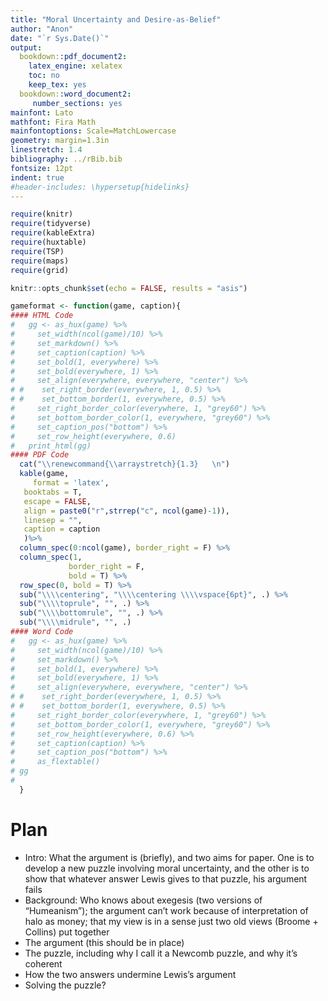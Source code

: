 ```yaml
---
title: "Moral Uncertainty and Desire-as-Belief"
author: "Anon"
date: "`r Sys.Date()`"
output:
  bookdown::pdf_document2:
    latex_engine: xelatex
    toc: no
    keep_tex: yes
  bookdown::word_document2:
     number_sections: yes
mainfont: Lato
mathfont: Fira Math
mainfontoptions: Scale=MatchLowercase
geometry: margin=1.3in
linestretch: 1.4
bibliography: ../rBib.bib
fontsize: 12pt
indent: true
#header-includes: \hypersetup{hidelinks}
---
```


```r
require(knitr)
require(tidyverse)
require(kableExtra)
require(huxtable)
require(TSP)
require(maps)
require(grid)

knitr::opts_chunk$set(echo = FALSE, results = "asis")

gameformat <- function(game, caption){
#### HTML Code
#   gg <- as_hux(game) %>%
#     set_width(ncol(game)/10) %>%
# 	  set_markdown() %>% 
#     set_caption(caption) %>%
#     set_bold(1, everywhere) %>%
#     set_bold(everywhere, 1) %>%
#     set_align(everywhere, everywhere, "center") %>%
# #    set_right_border(everywhere, 1, 0.5) %>%
# #    set_bottom_border(1, everywhere, 0.5) %>%
#     set_right_border_color(everywhere, 1, "grey60") %>%
#     set_bottom_border_color(1, everywhere, "grey60") %>%
#     set_caption_pos("bottom") %>%
#     set_row_height(everywhere, 0.6)
#   print_html(gg)
#### PDF Code
  cat("\\renewcommand{\\arraystretch}{1.3}   \n")
  kable(game,
     format = 'latex',
   booktabs = T,
   escape = FALSE,
   align = paste0("r",strrep("c", ncol(game)-1)),
   linesep = "",
   caption = caption
   )%>%
  column_spec(0:ncol(game), border_right = F) %>%
  column_spec(1,
             border_right = F,
             bold = T) %>%
  row_spec(0, bold = T) %>%
  sub("\\\\centering", "\\\\centering \\\\vspace{6pt}", .) %>%
  sub("\\\\toprule", "", .) %>%
  sub("\\\\bottomrule", "", .) %>%
  sub("\\\\midrule", "", .)
#### Word Code
#   gg <- as_hux(game) %>%
#     set_width(ncol(game)/10) %>%
# 	  set_markdown() %>%
#     set_bold(1, everywhere) %>%
#     set_bold(everywhere, 1) %>%
#     set_align(everywhere, everywhere, "center") %>%
# #    set_right_border(everywhere, 1, 0.5) %>%
# #    set_bottom_border(1, everywhere, 0.5) %>%
#     set_right_border_color(everywhere, 1, "grey60") %>%
#     set_bottom_border_color(1, everywhere, "grey60") %>%
#     set_row_height(everywhere, 0.6) %>%
#     set_caption(caption) %>%
#     set_caption_pos("bottom") %>%
#     as_flextable()
# gg
# 
  }

```

# Plan {-}

- Intro: What the argument is (briefly), and two aims for paper. One is to develop a new puzzle involving moral uncertainty, and the other is to show that whatever answer Lewis gives to that puzzle, his argument fails
- Background: Who knows about exegesis (two versions of "Humeanism"); the argument can't work because of interpretation of halo as money; that my view is in a sense just two old views (Broome + Collins) put together
- The argument (this should be in place)
- The puzzle, including why I call it a Newcomb puzzle, and why it's coherent
- How the two answers undermine Lewis's argument
- Solving the puzzle?